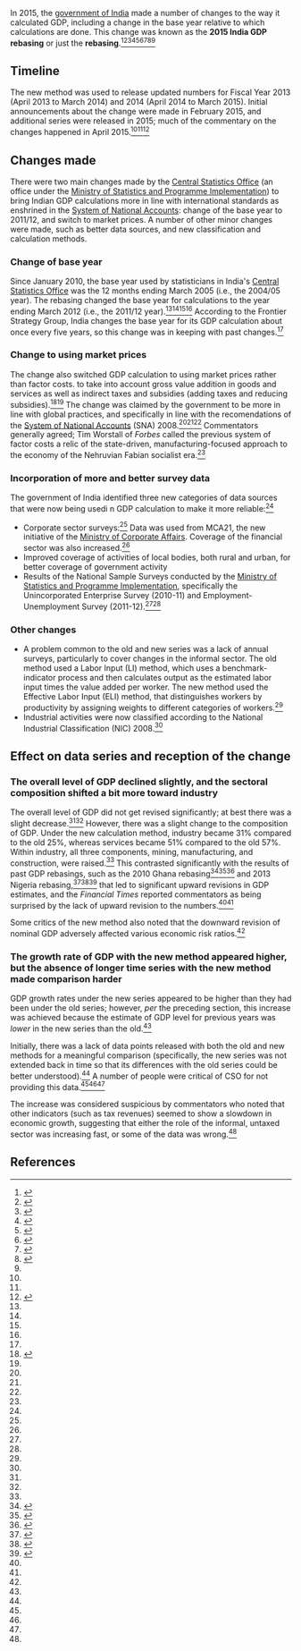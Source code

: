In 2015, the [[government of India]] made a number of changes to the way it calculated GDP, including a change in the base year relative to which calculations are done. This change was known as the '''2015 India GDP rebasing''' or just the '''rebasing'''.<ref name=wsj>{{cite web|url = https://www.wsj.com/articles/india-changes-gdp-calculation-method-1422622762|title = India Changes GDP Calculation Method. Statistics Ministry Changing Base Year for Benchmark, Switches to Market-Price Calculation|date = January 30, 2015|last = Zhong|first = Raymond|last2 = Kala|first2 = Anant Vijay|accessdate = October 15, 2017|publisher = ''Wall Street Journal''}}</ref><ref name=worstall-sensible>{{cite web|url = https://www.forbes.com/sites/timworstall/2015/04/18/indias-change-in-gdp-calculation-method-seems-highly-sensible/#501f4847e235|title = India's Change In GDP Calculation Method Seems Highly Sensible|last = Worstall|first = Tim|date = April 18, 2015|accessdate = October 15, 2017|publisher = ''Forbes''}}</ref><ref name=manasi>{{cite web|url = https://manasiecon.wordpress.com/2015/05/14/the-new-contagious-crisis-called-gdp-revision/|title = The New Contagious Crisis called GDP Revision!|date = May 14, 2015|accessdate = October 16, 2017}}</ref><ref name=seekingalpha>{{cite web|url = https://seekingalpha.com/article/2874336-re-basing-ups-indias-gdp-growth-rate-in-2013minus-14-from-5-percent-to-6_9-percent|title = Re-Basing Ups India's GDP Growth Rate In 2013-14 From 5% To 6.9%|publisher = [[Seeking Alpha]]|date = February 2, 2015|accessdate = November 17, 2017}}</ref><ref name=fsg>{{cite web |url=http://blog.frontierstrategygroup.com/2015/10/indias-new-gdp-series-and-why-it-matters/ |title=India's new GDP series and why it matters |publisher=Emerging Markets Insights |author=Pratima Singh |date=October 12, 2015 |accessdate=October 21, 2017}}</ref><ref>{{cite web |url=https://www.forbes.com/sites/kenrapoza/2015/02/17/whats-behind-indias-magical-gdp-numbers/#66abb7392c64 |title=What's Behind India's Magical GDP Numbers? |accessdate=October 21, 2017 |archiveurl=https://archive.is/Ewi3E |author=Kenneth Rapoza |publisher=Forbes |archivedate=October 21, 2017 |dead-url=no}}</ref><ref name=ceic>{{cite web |url=https://www.ceicdata.com/en/blog/early-evaluation-indias-gdp-rebasing |title=An Early Evaluation of India's GDP Rebasing |publisher=CEICdata |date=February 17, 2015 |accessdate=October 21, 2017}}</ref><ref name=ft>{{cite web |url=https://ftalphaville.ft.com/2015/02/03/2108792/india-gdp-growth-rate-up-confidence-in-statistics-down/ |title=India: GDP growth rate up, confidence in statistics down? |author=David Keohane |date=February 3, 2015 |publisher=[[wikipedia:Financial Times|Financial Times]] |accessdate=October 21, 2017}}</ref><ref name=businesstoday/>

== Timeline ==

The new method was used to release updated numbers for Fiscal Year 2013 (April 2013 to March 2014) and 2014 (April 2014 to March 2015). Initial announcements about the change were made in February 2015, and additional series were released in 2015; much of the commentary on the changes happened in April 2015.<ref name=seekingalpha/><ref name=worstall-sensible/><ref name=businesstoday>{{cite web|url = http://www.businesstoday.in/current/economy-politics/statisticians-face-queries-on-gdp-calculation/story/218261.html|title = Statisticians face queries on GDP calculation|last = Singh|first = Rajesh Kumar|date = April 17, 2015|accessdate = November 18, 2017|publisher = Business Today}}</ref>

== Changes made ==

There were two main changes made by the [[Central Statistics Office (India)|Central Statistics Office]] (an office under the [[Ministry of Statistics and Programme Implementation]]) to bring Indian GDP calculations more in line with international standards as enshrined in the [[System of National Accounts]]: change of the base year to 2011/12, and switch to market prices. A number of other minor changes were made, such as better data sources, and new classification and calculation methods.


=== Change of base year ===

Since January 2010, the base year used by statisticians in India's [[Central Statistics Office (India)|Central Statistics Office]] was the 12 months ending March 2005 (i.e., the 2004/05 year). The rebasing changed the base year for calculations to the year ending March 2012 (i.e., the 2011/12 year).<ref name=wsj/><ref name=worstall-sensible/><ref name=seekingalpha/><ref name=reuters/> According to the Frontier Strategy Group, India changes the base year for its GDP calculation about once every five years, so this change was in keeping with past changes.<ref name=fsg/>

=== Change to using market prices ===

The change also switched GDP calculation to using market prices rather than factor costs. to take into account gross value addition in goods and services as well as indirect taxes and subsidies (adding taxes and reducing subsidies).<ref name=reuters>{{cite web|url = http://in.reuters.com/article/india-economy-gdp/methodology-change-sees-indian-economy-grow-faster-than-chinas-idINKBN0LD1AI20150209|title = Methodology change sees Indian economy grow faster than China's|last = Singh|first = Rajesh Kumar|last2 = Kumar|first2 = Manoj|date = February 9, 2015|accessdate = November 15, 2017|publisher = [[Reuters]]}}</ref><ref name=ft/> The change was claimed by the government to be more in line with global practices, and specifically in line with the recomendations of the [[System of National Accounts]] (SNA) 2008.<ref name=fsg/><ref name=ceic/><ref name=worstall-sensible/> Commentators generally agreed; Tim Worstall of ''Forbes'' called the previous system of factor costs a relic of the state-driven, manufacturing-focused approach to the economy of the Nehruvian Fabian socialist era.<ref name=worstall-sensible/>

=== Incorporation of more and better survey data ===

The government of India identified three new categories of data sources that were now being usedi n GDP calculation to make it more reliable:<ref name=seekingalpha/>

* Corporate sector surveys:<ref name=worstall-sensible/> Data was used from MCA21, the new initiative of the [[Ministry of Corporate Affairs]]. Coverage of the financial sector was also increased.<ref name=fsg/>
* Improved coverage of activities of local bodies, both rural and urban, for better coverage of government activity
* Results of the National Sample Surveys conducted by the [[Ministry of Statistics and Programme Implementation]], specifically the Unincorporated Enterprise Survey (2010-11) and Employment-Unemployment Survey (2011-12).<ref name=fsg/><ref name=ceic/>

=== Other changes ===

* A problem common to the old and new series was a lack of annual surveys, particularly to cover changes in the informal sector. The old method used a Labor Input (LI) method, which uses a benchmark-indicator process and then calculates output as the estimated labor input times the value added per worker. The new method used the Effective Labor Input (ELI) method, that distinguishes workers by productivity by assigning weights to different categories of workers.<ref name=fsg/>
* Industrial activities were now classified according to the National Industrial Classification (NIC) 2008.<ref name=fsg/>

== Effect on data series and reception of the change ==

=== The overall level of GDP declined slightly, and the sectoral composition shifted a bit more toward industry ===

The overall level of GDP did not get revised significantly; at best there was a slight decrease.<ref name=ceic/><ref name=ft/> However, there was a slight change to the composition of GDP. Under the new calculation method, industry became 31% compared to the old 25%, whereas services became 51% compared to the old 57%. Within industry, all three components, mining, manufacturing, and construction, were raised.<ref name=ft/> This contrasted significantly with the results of past GDP rebasings, such as the 2010 Ghana rebasing<ref>{{cite web|url = https://www.washingtonpost.com/news/wonk/wp/2012/11/24/think-u-s-gdp-numbers-are-unreliable-check-out-ghanas/?utm_term=.2b88a8b49631|title = Think U.S. GDP numbers are unreliable? Check out Ghana.|last = Plumer|first = Brad|date = November 24, 2012|accessdate = October 16, 2017|publisher = ''Washington Post''}}</ref><ref>{{cite journal|url = https://www.afdb.org/fileadmin/uploads/afdb/Documents/Publications/ASJ15%20Section1%20Eng.pdf|title = Revising GDP estimates in Sub-Saharan Africa: Lessons from Ghana|last = Jerven|first = Morten|last2 = Duncan|first2 = Magnus Ebo|journal = The African Statistical Journal|volume = 15|date = August 1, 2012|accessdate = October 16, 2017}}</ref><ref>{{cite web|url = https://www.theguardian.com/business/2012/nov/20/economics-ghana|title = Lies, damn lies and GDP. Or, how Ghana went from being one of the poorest countries in the world one day to an aspiring middle-income one the next|last = Jerven|first = Morten|date = November 20, 2012|accessdate = October 16, 2017}}</ref> and 2013 Nigeria rebasing,<ref>{{cite web|url = https://www.ft.com/content/70b594fe-bd94-11e3-a5ba-00144feabdc0?mhq5j=e7|title =  Nigeria almost doubles GDP in recalculation|date = April 7, 2014|accessdate = October 17, 2017|last = Blas|first = Javier|last2 = Wallis|first2 = William|publisher = ''Financial Times''}}</ref><ref>{{cite web|url = https://www.economist.com/news/finance-and-economics/21600734-revised-figures-show-nigeria-africas-largest-economy-step-change|title = Step change. Revised figures show that Nigeria is Africa’s largest economy|publisher = ''The Economist''|date = April 12, 2014|accessdate = October 17, 2017}}</ref><ref name=brookings-rebasing>{{cite web|url = https://www.brookings.edu/blog/africa-in-focus/2015/03/03/are-african-countries-rebasing-gdp-in-2014-finding-evidence-of-structural-transformation/|title = Are African countries rebasing GDP in 2014 finding evidence of structural transformation?|last = Sy|first = Amadou|date = March 3, 2015|accessdate = October 17, 2017|publisher = Brookings Institution}}</ref> that led to significant upward revisions in GDP estimates, and the ''Financial Times'' reported commentators as being surprised by the lack of upward revision to the numbers.<ref name=ft/><ref name=seekingalpha/>{{rp|2}}

Some critics of the new method also noted that the downward revision of nominal GDP adversely affected various economic risk ratios.<ref name=ceic/>

=== The growth rate of GDP with the new method appeared higher, but the absence of longer time series with the new method made comparison harder ===

GDP growth rates under the new series appeared to be higher than they had been under the old series; however, ''per'' the preceding section, this increase was achieved because the estimate of GDP level for previous years was ''lower'' in the new series than the old.<ref name=ft/>

Initially, there was a lack of data points released with both the old and new methods for a meaningful comparison (specifically, the new series was not extended back in time so that its differences with the old series could be better understood).<ref name=ceic/> A number of people were critical of CSO for not providing this data.<ref name=fsg/><ref name=worstall-sensible/><ref name=businesstoday/>

The increase was considered suspicious by commentators who noted that other indicators (such as tax revenues) seemed to show a slowdown in economic growth, suggesting that either the role of the informal, untaxed sector was increasing fast, or some of the data was wrong.<ref name=reuters/>
== References ==

{{reflist|30em}}
